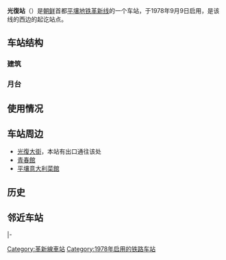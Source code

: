 {{Station Infobox
|Station Name=光復站<br />광복역
|Linecolor1  = #008000
|Image       = Pyongyang Metro - Kwangbok Station (15362246489).jpg
|ImageTitle  =
|Number      =
|country     = {{DPRK-PRK}}
|Location    =[[平壤直轄市|平壤直轄市]][[萬景台區域|萬景台區域]]
|Coord       ={{coord|39|2|1.7|N|125|41|32.8|E}}
|Line        =[[革新线|革新线]]
|Platform    =
|Exit        =
|Time        =1978年9月9日
|Time First  =
|Time Last   =
}}
'''光復站'''（{{kor|名=北|諺=광복역|漢=光復驛|羅=Kwangbok yŏk|f=y}}）是[[朝鲜民主主义人民共和国|朝鲜]]首都[[平壤|平壤]][[平壤地铁|地铁]][[革新线|革新线]]的一个车站，于1978年9月9日启用，是该线的西边的起讫站点。

== 车站结构 ==
=== 建筑 ===
=== 月台 ===
== 使用情况 ==
== 车站周边 ==
* [[光復大街|光復大街]]，本站有出口通往该处
* [[青春館|青春館]]
* [[平壤意大利菜館|平壤意大利菜館]]
== 历史 ==
==邻近车站==
{{Start rail box|[[平壤地铁|平壤地铁]]}}
|-
{{终点站}}
{{s-line|[[革新线|革新线]]<br />光复站}}
{{s-inop|[[建国站_(平壤市)|建国]]|[[乐园站|乐园]]方向}}
{{end box}}
{{革新线}}

[[Category:革新線車站|Category:革新線車站]]
[[Category:1978年启用的铁路车站|Category:1978年启用的铁路车站]]